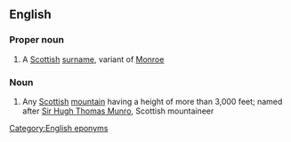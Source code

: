 ==English==

===Proper noun===
{{en-proper noun}}

# A [[Scottish]] [[surname]], variant of [[Monroe]]

===Noun===
{{wikipedia}}
{{en-noun}}

#{{UK}} Any [[Scottish]] [[mountain]] having a height of more than 3,000 feet; named after [[w:Hugh Munro|Sir Hugh Thomas Munro]], Scottish mountaineer

[[Category:English eponyms]]